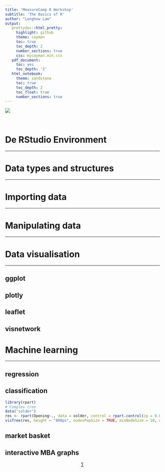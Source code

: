 ```yaml
---
title: 'MeasureCamp R Workshop'
subtitle: 'The Basics of R'
author: "Longhow Lam"
output:
   prettydoc::html_pretty:
     highlight: github
     theme: cayman
     toc: true
     toc_depth: 2
     number_sections: true
     css: mycayman.min.css
   pdf_document:
     toc: yes
     toc_depth: '2'
   html_notebook:
     theme: sandstone
     toc: true
     toc_depth: 2
     toc_float: true
     number_sections: true
---
```



![](measurecamp.PNG)

<br>


# De RStudio Environment

---


# Data types and structures

---

# Importing data

---

# Manipulating data

---


# Data visualisation

---

## ggplot

## plotly

## leaflet


## visnetwork



# Machine learning

---

## regression


## classification

```r
library(rpart)
# Complex tree
data("solder")
res <- rpart(Opening~., data = solder, control = rpart.control(cp = 0.00005))
visTree(res, height = "800px", nodesPopSize = TRUE, minNodeSize = 10, maxNodeSize = 30)
```


## market basket

## interactive MBA graphs


$$
\sum
$$
